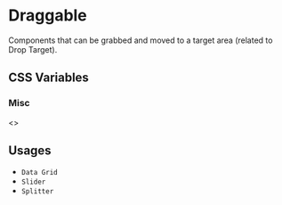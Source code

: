 
<Meta title="Documentation/Styles and Theming/Characteristics/Draggable" />

# Draggable

Components that can be grabbed and moved to a target area (related to Drop Target).

## CSS Variables

### Misc

<Canvas>
  <Story name="All">
    <>
      <DocGrid>
        <CursorBlock cursor="--uitk-draggable-vertical-cursor-hover" />
        <CursorBlock cursor="--uitk-draggable-vertical-cursor-active" />
        <CursorBlock cursor="--uitk-draggable-horizontal-cursor-hover" />
        <CursorBlock cursor="--uitk-draggable-horizontal-cursor-active" />
        <CursorBlock cursor="--uitk-draggable-grab-cursor-hover" />
        <CursorBlock cursor="--uitk-draggable-grab-cursor-active" />
      </DocGrid>
    </>
  </Story>
</Canvas>

## Usages

- `Data Grid`
- `Slider`
- `Splitter`
